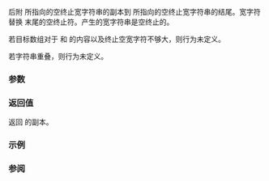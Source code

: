 {{cpp/title| wcscat}}
{{cpp/string/wide/navbar}}
{{ddcl|header=cwchar|
wchar_t* wcscat( wchar_t* dest, const wchar_t* src );
}}

后附 {{c|src}} 所指向的空终止宽字符串的副本到 {{c|dest}} 所指向的空终止宽字符串的结尾。宽字符 {{c|src[0]}} 替换 {{c|dest}} 末尾的空终止符。产生的宽字符串是空终止的。

若目标数组对于 {{c|src}} 和 {{c|dest}} 的内容以及终止空宽字符不够大，则行为未定义。

若字符串重叠，则行为未定义。

===参数===
{{par begin}}
{{par|dest|指向要后附到的空终止宽字符串的指针}}
{{par|src|指向作为复制来源的空终止宽字符串的指针}}
{{par end}}

===返回值===
返回 {{c|dest}} 的副本。

===示例===
{{example
|code=
#include &lt;clocale&gt;
#include &lt;cwchar&gt; 
#include &lt;iostream&gt;

int main(void) 
{
    wchar_t str[50] = L"Земля, прощай.";
    std::wcscat(str, L" ");
    std::wcscat(str, L"В добрый путь.");
    
    std::setlocale(LC_ALL, "en_US.utf8");
    std::wcout.imbue(std::locale("en_US.utf8"));
    std::wcout &lt;&lt; str &lt;&lt; '\n';
}
|p=true
|output=
Земля, прощай. В добрый путь.
}}

===参阅===
{{dsc begin}}
{{dsc inc|cpp/string/wide/dsc wcsncat}}
{{dsc inc|cpp/string/byte/dsc strcat}}
{{dsc inc|cpp/string/wide/dsc wcscpy}}
{{dsc see c|c/string/wide/wcscat}}
{{dsc end}}

{{langlinks|de|en|es|fr|it|ja|pt|ru}}